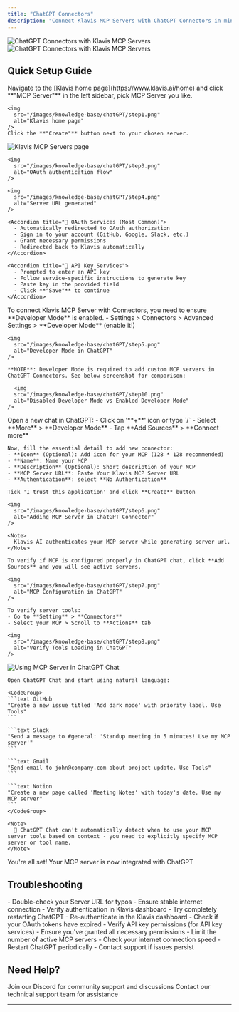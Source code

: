 ```yaml
---
title: "ChatGPT Connectors"
description: "Connect Klavis MCP Servers with ChatGPT Connectors in minutes and supercharge your AI coding experience"
---
```

<img
  className="block dark:hidden"
  src="/images/knowledge-base/chatGPT/ChatGPT.png"
  alt="ChatGPT Connectors with Klavis MCP Servers"
/>
<img
  className="hidden dark:block"
  src="/images/knowledge-base/chatGPT/ChatGPT.png"
  alt="ChatGPT Connectors with Klavis MCP Servers"
/>

## Quick Setup Guide

<Steps>
  <Step title="Access Klavis MCP Servers">
    Navigate to the [Klavis home page](https://www.klavis.ai/home) and click **"MCP Server"** in the left sidebar, pick MCP Server you like.
    
    <img
      src="/images/knowledge-base/chatGPT/step1.png"
      alt="Klavis home page"
    />    
    Click the **"Create"** button next to your chosen server.
  </Step>

  <Step title="Complete Authentication">
    <img
      src="/images/knowledge-base/chatGPT/step2.png"
      alt="Klavis MCP Servers page"
    />
    
    <img
      src="/images/knowledge-base/chatGPT/step3.png"
      alt="OAuth authentication flow"
    />
    
    <img
      src="/images/knowledge-base/chatGPT/step4.png"
      alt="Server URL generated"
    />
    
    <Accordion title="🔐 OAuth Services (Most Common)">
      - Automatically redirected to OAuth authorization
      - Sign in to your account (GitHub, Google, Slack, etc.)
      - Grant necessary permissions
      - Redirected back to Klavis automatically
    </Accordion>
    
    <Accordion title="🔑 API Key Services">
      - Prompted to enter an API key
      - Follow service-specific instructions to generate key
      - Paste key in the provided field
      - Click **"Save"** to continue
    </Accordion>
  </Step>



  <Step title="Enable Developer Mode">
    To connect Klavis MCP Server with Connectors, you need to ensure **Developer Mode** is enabled.
    - Settings > Connectors > Advanced Settings > **Developer Mode** (enable it!)

    <img
      src="/images/knowledge-base/chatGPT/step5.png"
      alt="Developer Mode in ChatGPT"
    />

    **NOTE**: Developer Mode is required to add custom MCP servers in ChatGPT Connectors. See below screenshot for comparison:
    
      <img
      src="/images/knowledge-base/chatGPT/step10.png"
      alt="Disabled Developer Mode vs Enabled Developer Mode"
    />

  </Step>

  <Step title="Add MCP Connector">
    Open a new chat in ChatGPT:
    - Click on '**+**' icon or type `/`
    - Select **More** > **Developer Mode**
    - Tap **Add Sources** > **Connect more**

    Now, fill the essential detail to add new connector:
    - **Icon** (Optional): Add icon for your MCP (128 * 128 recommended)
    - **Name**: Name your MCP
    - **Description** (Optional): Short description of your MCP
    - **MCP Server URL**: Paste Your Klavis MCP Server URL
    - **Authentication**: select **No Authentication**

    Tick 'I trust this application' and click **Create** button  

    <img
      src="/images/knowledge-base/chatGPT/step6.png"
      alt="Adding MCP Server in ChatGPT Connector"
    />

    <Note>
      Klavis AI authenticates your MCP server while generating server url.
    </Note>

  </Step>

  <Step title="Verify Tools Loading">

    To verify if MCP is configured properly in ChatGPT chat, click **Add Sources** and you will see active servers.
     
    <img
      src="/images/knowledge-base/chatGPT/step7.png"
      alt="MCP Configuration in ChatGPT"
    />

    To verify server tools:
    - Go to **Setting** > **Connectors**
    - Select your MCP > Scroll to **Actions** tab

    <img
      src="/images/knowledge-base/chatGPT/step8.png"
      alt="Verify Tools Loading in ChatGPT"
    />
    
  </Step>

  <Step title="Start Using in ChatGPT Chat">
    <img
      src="/images/knowledge-base/chatGPT/step9.png"
      alt="Using MCP Server in ChatGPT Chat"
    />
    
    Open ChatGPT Chat and start using natural language:
    
    <CodeGroup>
    ```text GitHub
    "Create a new issue titled 'Add dark mode' with priority label. Use Tools"
    ```
    
    ```text Slack
    "Send a message to #general: 'Standup meeting in 5 minutes! Use my MCP server'"
    ```
    
    ```text Gmail
    "Send email to john@company.com about project update. Use Tools"
    ```
    
    ```text Notion
    "Create a new page called 'Meeting Notes' with today's date. Use my MCP server"
    ```
    </CodeGroup>
    
    <Note>
      🎯 ChatGPT Chat can't automatically detect when to use your MCP server tools based on context - you need to explicitly specify MCP server or tool name.
    </Note>
  </Step>

  <Step title="Happy Building! 🎉">
    You're all set! Your MCP server is now integrated with ChatGPT
  </Step>
</Steps>

## Troubleshooting

<AccordionGroup>
  <Accordion title="🔧 Tools Not Appearing">
    - Double-check your Server URL for typos
    - Ensure stable internet connection
    - Verify authentication in Klavis dashboard
    - Try completely restarting ChatGPT
  </Accordion>
  
  <Accordion title="🔐 Authentication Issues">
    - Re-authenticate in the Klavis dashboard
    - Check if your OAuth tokens have expired
    - Verify API key permissions (for API key services)
    - Ensure you've granted all necessary permissions
  </Accordion>
  
  <Accordion title="⚡ Performance Issues">
    - Limit the number of active MCP servers
    - Check your internet connection speed
    - Restart ChatGPT periodically
    - Contact support if issues persist
  </Accordion>
</AccordionGroup>

## Need Help?

<CardGroup cols={2}>
  <Card title="Community" icon="discord">
    Join our Discord for community support and discussions
  </Card>
  <Card title="Support" icon="headphones">
    Contact our technical support team for assistance
  </Card>
</CardGroup>

---